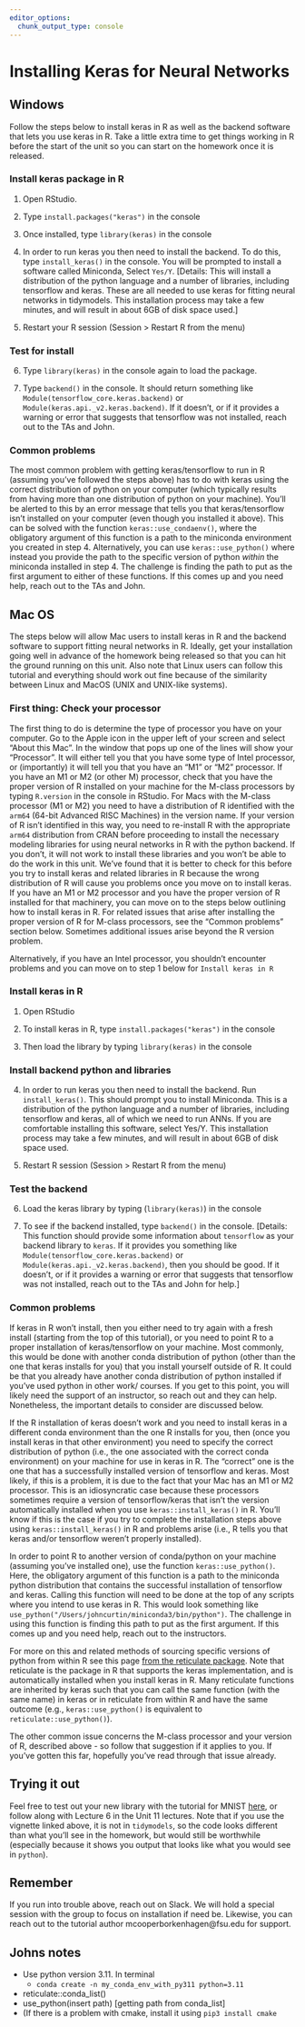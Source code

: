 ```yaml
---
editor_options: 
  chunk_output_type: console
---
```


# Installing Keras for Neural Networks { .unnumbered}

## Windows


Follow the steps below to install keras in R as well as the backend software that lets you use keras in R. Take a little extra time to get things working in R before the start of the unit so you can start on the homework once it is released.

### Install keras package in R

1. Open RStudio.

2. Type `install.packages("keras")` in the console

3. Once installed, type `library(keras)` in the console

4. In order to run keras you then need to install the backend. To do this, type `install_keras()` in the console. You will be prompted to install a software called Miniconda, Select `Yes/Y`.  [Details: This will install a distribution of the python language and a number of libraries, including tensorflow and keras. These are all needed to use keras for fitting neural networks in tidymodels. This installation process may take a few minutes, and will result in about 6GB of disk space used.]

5. Restart your R session (Session > Restart R from the menu)

### Test for install

6. Type `library(keras)` in the console again to load the package.

7. Type `backend()` in the console. It should return something like `Module(tensorflow_core.keras.backend)` or `Module(keras.api._v2.keras.backend)`. If it doesn't, or if it provides a warning or error that suggests that tensorflow was not installed, reach out to the TAs and John.

### Common problems

The most common problem with getting keras/tensorflow to run in R (assuming you've followed the steps above) has to do with keras using the correct distribution of python on your computer (which typically results from having more than one distribution of python on your machine). You'll be alerted to this by an error message that tells you that keras/tensorflow isn't installed on your computer (even though you installed it above). This can be solved with the function `keras::use_condaenv()`, where the obligatory argument of this function is a path to the miniconda environment you created in step 4. Alternatively, you can use `keras::use_python()` where instead you provide the path to the specific version of python _within_ the miniconda installed in step 4. The challenge is finding the path to put as the first argument to either of these functions. If this comes up and you need help, reach out to the TAs and John.



## Mac OS

The steps below will allow Mac users to install keras in R and the backend software to support fitting neural networks in R. Ideally, get your installation going well in advance of the homework being released so that you can hit the ground running on this unit. Also note that Linux users can follow this tutorial and everything should work out fine because of the similarity between Linux and MacOS (UNIX and UNIX-like systems).

### First thing: Check your processor

The first thing to do is determine the type of processor you have on your computer. Go to the Apple icon in the upper left of your screen and select "About this Mac". In the window that pops up one of the lines will show your "Processor". It will either tell you that you have some type of Intel processor, or (importantly) it will tell you that you have an "M1" or "M2" processor. If you have an M1 or M2 (or other M) processor, check that you have the proper version of R installed on your machine for the M-class processors by typing `R.version` in the console in RStudio. For Macs with the M-class processor (M1 or M2) you need to have a distribution of R identified with the `arm64` (64-bit Advanced RISC Machines) in the version name. If your version of R isn't identified in this way, you need to re-install R with the appropriate `arm64` distribution from CRAN before proceeding to install the necessary modeling libraries for using neural networks in R with the python backend. If you don't, it will not work to install these libraries and you won't be able to do the work in this unit. We've found that it is better to check for this before you try to install keras and related libraries in R because the wrong distribution of R will cause you problems once you move on to install keras. If you have an M1 or M2 processor and you have the proper version of R installed for that machinery, you can move on to the steps below outlining how to install keras in R. For related issues that arise after installing the proper version of R for M-class processors, see the "Common problems" section below. Sometimes additional issues arise beyond the R version problem.

Alternatively, if you have an Intel processor, you shouldn't encounter problems and you can move on to step 1 below for `Install keras in R`


### Install keras in R
1. Open RStudio

2. To install keras in R, type `install.packages("keras")` in the console

3. Then load the library by typing `library(keras)` in the console

### Install backend python and libraries
4. In order to run keras you then need to install the backend. Run `install_keras()`. This should prompt you to install Miniconda. This is a distribution of the python language and a number of libraries, including tensorflow and keras, all of which we need to run ANNs. If you are comfortable installing this software, select Yes/Y. This installation process may take a few minutes, and will result in about 6GB of disk space used.

5. Restart R session (Session > Restart R from the menu)

### Test the backend
6. Load the keras library by typing (`library(keras)`) in the console

7. To see if the backend installed, type `backend()` in the console.   [Details: This function should provide some information about `tensorflow` as your backend library to `keras`. If it provides you something like `Module(tensorflow_core.keras.backend)` or `Module(keras.api._v2.keras.backend)`, then you should be good. If it doesn't, or if it provides a warning or error that suggests that tensorflow was not installed, reach out to the TAs and John for help.]

### Common problems
If keras in R won't install, then you either need to try again with a fresh install (starting from the top of this tutorial), or you need to point R to a proper installation of keras/tensorflow on your machine. Most commonly, this would be done with another conda distribution of python (other than the one that keras installs for you) that you install yourself outside of R. It could be that you already have another conda distribution of python installed if you've used python in other work/ courses. If you get to this point, you will likely need the support of an instructor, so reach out and they can help. Nonetheless, the important details to consider are discussed below.

If the R installation of keras doesn't work and you need to install keras in a different conda environment than the one R installs for you, then (once you install keras in that other environment) you need to specify the correct distribution of python (i.e., the one associated with the correct conda environment) on your machine for use in keras in R. The "correct" one is the one that has a successfully installed version of tensorflow and keras. Most likely, if this is a problem, it is due to the fact that your Mac has an M1 or M2 processor. This is an idiosyncratic case because these processors sometimes require a version of tensorflow/keras that isn't the version automatically installed when you use `keras::install_keras()` in R. You'll know if this is the case if you try to complete the installation steps above using `keras::install_keras()` in R and problems arise (i.e., R tells you that keras and/or tensorflow weren't properly installed).

In order to point R to another version of conda/python on your machine (assuming you've installed one), use the function `keras::use_python()`. Here, the obligatory argument of this function is a path to the miniconda python distribution that contains the successful installation of tensorflow and keras. Calling this function will need to be done at the top of any scripts where you intend to use keras in R. This would look something like `use_python("/Users/johncurtin/miniconda3/bin/python")`. The challenge in using this function is finding this path to put as the first argument. If this comes up and you need help, reach out to the instructors.

For more on this and related methods of sourcing specific versions of python from within R see this page [from the reticulate package](https://rstudio.github.io/reticulate/articles/versions.html). Note that reticulate is the package in R that supports the keras implementation, and is automatically installed when you install keras in R. Many reticulate functions are inherited by keras such that you can call the same function (with the same name) in keras or in reticulate from within R and have the same outcome (e.g., `keras::use_python()` is equivalent to `reticulate::use_python()`).

The other common issue concerns the M-class processor and your version of R, described above - so follow that suggestion if it applies to you. If you've gotten this far, hopefully you've read through that issue already.

## Trying it out
Feel free to test out your new library with the tutorial for MNIST [here](https://cran.r-project.org/web/packages/keras/vignettes/index.html), or follow along with Lecture 6 in the Unit 11 lectures. Note that if you use the vignette linked above, it is not in `tidymodels`, so the code looks different than what you'll see in the homework, but would still be worthwhile (especially because it shows you output that looks like what you would see in `python`).

## Remember
If you run into trouble above, reach out on Slack. We will hold a special session with the group to focus on installation if need be. Likewise, you can reach out to the tutorial author mcooperborkenhagen@fsu.edu for support.


## Johns notes

- Use python version 3.11.  In terminal
  - `conda create -n my_conda_env_with_py311 python=3.11`
- reticulate::conda_list()
- use_python(insert path)  [getting path from conda_list]
- (If there is a problem with cmake, install it using `pip3 install cmake`

